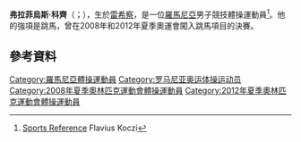 {{NoteTA|G1=Sports}}
'''弗拉菲烏斯·科齊'''（{{lang-ro|Flavius Koczi}}；{{bd|1987年|9月26日}}），生於[[雷希察|雷希察]]，是一位[[羅馬尼亞|羅馬尼亞]]男子競技體操運動員<ref name =srFK>[http://www.sports-reference.com/olympics/athletes/ko/flavius-koczi-1.html Sports Reference] {{Wayback|url=http://www.sports-reference.com/olympics/athletes/ko/flavius-koczi-1.html |date=20110921140808 }} Flavius Koczi</ref>。他的強項是跳馬，曾在2008年和2012年夏季奧運會闖入跳馬項目的決賽。

==參考資料==
{{Reflist}}
{{DEFAULTSORT:Koczi, Flavius}}
[[Category:羅馬尼亞體操運動員|Category:羅馬尼亞體操運動員]]
[[Category:罗马尼亚奥运体操运动员|Category:罗马尼亚奥运体操运动员]]
[[Category:2008年夏季奧林匹克運動會體操運動員|Category:2008年夏季奧林匹克運動會體操運動員]]
[[Category:2012年夏季奧林匹克運動會體操運動員|Category:2012年夏季奧林匹克運動會體操運動員]]